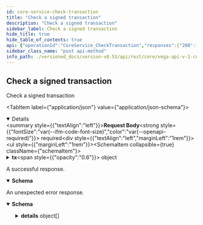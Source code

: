 ```yaml
---
id: core-service-check-transaction
title: "Check a signed transaction"
description: "Check a signed transaction"
sidebar_label: Check a signed transaction
hide_title: true
hide_table_of_contents: true
api: {"operationId":"CoreService_CheckTransaction","responses":{"200":{"description":"A successful response.","content":{"application/json":{"schema":{"type":"object","properties":{"success":{"type":"boolean","title":"Success will be true if the transaction was checked by the node"},"code":{"type":"integer","format":"int64","title":"Check code result"},"gasWanted":{"type":"string","format":"int64","title":"Gas wanted for transaction"},"gasUsed":{"type":"string","format":"int64","title":"Gas used for transaction"}}}}}},"default":{"description":"An unexpected error response.","content":{"application/json":{"schema":{"type":"object","properties":{"code":{"type":"integer","format":"int32"},"message":{"type":"string"},"details":{"type":"array","items":{"type":"object","properties":{"@type":{"type":"string"}},"additionalProperties":{}}}}}}}}},"requestBody":{"content":{"application/json":{"schema":{"type":"object","properties":{"tx":{"title":"A bundle of signed payload and signature, to form a transaction that would be submitted to the Vega blockchain","type":"object","properties":{"inputData":{"type":"string","format":"byte","description":"One of the set of Vega commands (proto marshalled)."},"signature":{"description":"The signature of the inputData.","type":"object","properties":{"value":{"type":"string","description":"The bytes of the signature (hex-encoded)."},"algo":{"type":"string","description":"The algorithm used to create the signature."},"version":{"type":"integer","format":"int64","description":"The version of the signature used to create the signature."}}},"address":{"type":"string","description":"The address of the sender (hex-encoded). Not supported yet."},"pubKey":{"type":"string","description":"The public key of the sender (hex-encoded)."},"version":{"type":"integer","format":"int64","description":"A version of the transaction, to be used in the future in case changes are implemented\nto the Transaction format."},"pow":{"description":"Proof of work contains the random transaction id used by the client and the nonce.","type":"object","properties":{"tid":{"type":"string"},"nonce":{"type":"string","format":"uint64"},"hashFunction":{"type":"string"}}}},"description":"Represents a transaction to be sent to Vega."}},"title":"Request for checking a transaction v2 on Vega"}}},"required":true},"tags":["CoreService"],"description":"Check a signed transaction","method":"post","path":"/transaction/check","servers":[{"url":"http://api.n10.vega.xyz"},{"url":"https://api.n10.vega.xyz"}],"jsonRequestBodyExample":{"tx":{"inputData":"string","signature":{"value":"string","algo":"string","version":0},"address":"string","pubKey":"string","version":0,"pow":{"tid":"string","nonce":"string","hashFunction":"string"}}},"info":{"title":"vega/api/v1/core.proto","version":"version not set"},"postman":{"name":"Check a signed transaction","description":{"type":"text/plain"},"url":{"path":["transaction","check"],"host":["{{baseUrl}}"],"query":[],"variable":[]},"header":[{"key":"Content-Type","value":"application/json"},{"key":"Accept","value":"application/json"}],"method":"POST","body":{"mode":"raw","raw":"\"\"","options":{"raw":{"language":"json"}}}}}
sidebar_class_name: "post api-method"
info_path: ./versioned_docs/version-v0.53/api/rest/core/vega-api-v-1-core-proto
---
```



## Check a signed transaction



Check a signed transaction

<MimeTabs><TabItem label={"application/json"} value={"application/json-schema"}><details style={{}} data-collapsed={false} open={true}><summary style={{"textAlign":"left"}}><strong>Request Body</strong><strong style={{"fontSize":"var(--ifm-code-font-size)","color":"var(--openapi-required)"}}> required</strong></summary><div style={{"textAlign":"left","marginLeft":"1rem"}}></div><ul style={{"marginLeft":"1rem"}}><SchemaItem collapsible={true} className={"schemaItem"}><details style={{}}><summary style={{}}><strong>tx</strong><span style={{"opacity":"0.6"}}> object</span></summary><div style={{"marginLeft":"1rem"}}><div style={{"marginTop":".5rem","marginBottom":".5rem"}}>

Represents a transaction to be sent to Vega.

</div><SchemaItem collapsible={false} name={"inputData"} required={false} schemaDescription={"One of the set of Vega commands (proto marshalled)."} schemaName={"byte"} qualifierMessage={undefined} defaultValue={undefined}></SchemaItem><SchemaItem collapsible={true} className={"schemaItem"}><details style={{}}><summary style={{}}><strong>signature</strong><span style={{"opacity":"0.6"}}> object</span></summary><div style={{"marginLeft":"1rem"}}><div style={{"marginTop":".5rem","marginBottom":".5rem"}}>

The signature of the inputData.

</div><SchemaItem collapsible={false} name={"value"} required={false} schemaDescription={"The bytes of the signature (hex-encoded)."} schemaName={"string"} qualifierMessage={undefined} defaultValue={undefined}></SchemaItem><SchemaItem collapsible={false} name={"algo"} required={false} schemaDescription={"The algorithm used to create the signature."} schemaName={"string"} qualifierMessage={undefined} defaultValue={undefined}></SchemaItem><SchemaItem collapsible={false} name={"version"} required={false} schemaDescription={"The version of the signature used to create the signature."} schemaName={"int64"} qualifierMessage={undefined} defaultValue={undefined}></SchemaItem></div></details></SchemaItem><SchemaItem collapsible={false} name={"address"} required={false} schemaDescription={"The address of the sender (hex-encoded). Not supported yet."} schemaName={"string"} qualifierMessage={undefined} defaultValue={undefined}></SchemaItem><SchemaItem collapsible={false} name={"pubKey"} required={false} schemaDescription={"The public key of the sender (hex-encoded)."} schemaName={"string"} qualifierMessage={undefined} defaultValue={undefined}></SchemaItem><SchemaItem collapsible={false} name={"version"} required={false} schemaDescription={"A version of the transaction, to be used in the future in case changes are implemented\nto the Transaction format."} schemaName={"int64"} qualifierMessage={undefined} defaultValue={undefined}></SchemaItem><SchemaItem collapsible={true} className={"schemaItem"}><details style={{}}><summary style={{}}><strong>pow</strong><span style={{"opacity":"0.6"}}> object</span></summary><div style={{"marginLeft":"1rem"}}><div style={{"marginTop":".5rem","marginBottom":".5rem"}}>

Proof of work contains the random transaction id used by the client and the nonce.

</div><SchemaItem collapsible={false} name={"tid"} required={false} schemaDescription={undefined} schemaName={"string"} qualifierMessage={undefined} defaultValue={undefined}></SchemaItem><SchemaItem collapsible={false} name={"nonce"} required={false} schemaDescription={undefined} schemaName={"uint64"} qualifierMessage={undefined} defaultValue={undefined}></SchemaItem><SchemaItem collapsible={false} name={"hashFunction"} required={false} schemaDescription={undefined} schemaName={"string"} qualifierMessage={undefined} defaultValue={undefined}></SchemaItem></div></details></SchemaItem></div></details></SchemaItem></ul></details></TabItem></MimeTabs><div><ApiTabs><TabItem label={"200"} value={"200"}><div>

A successful response.

</div><div><MimeTabs groupId={"mime-type"}><TabItem label={"application/json"} value={"application/json"}><SchemaTabs groupId={"schema-tabs"}><TabItem label={"Schema"} value={"Schema"}><details style={{}} data-collapsed={false} open={true}><summary style={{"textAlign":"left"}}><strong>Schema</strong></summary><div style={{"textAlign":"left","marginLeft":"1rem"}}></div><ul style={{"marginLeft":"1rem"}}><SchemaItem collapsible={false} name={"success"} required={false} schemaDescription={undefined} schemaName={"Success will be true if the transaction was checked by the node"} qualifierMessage={undefined} defaultValue={undefined}></SchemaItem><SchemaItem collapsible={false} name={"code"} required={false} schemaDescription={undefined} schemaName={"int64"} qualifierMessage={undefined} defaultValue={undefined}></SchemaItem><SchemaItem collapsible={false} name={"gasWanted"} required={false} schemaDescription={undefined} schemaName={"int64"} qualifierMessage={undefined} defaultValue={undefined}></SchemaItem><SchemaItem collapsible={false} name={"gasUsed"} required={false} schemaDescription={undefined} schemaName={"int64"} qualifierMessage={undefined} defaultValue={undefined}></SchemaItem></ul></details></TabItem><TabItem label={"Example (from schema)"} value={"Example (from schema)"}><ResponseSamples responseExample={"{\n  \"success\": true,\n  \"code\": 0,\n  \"gasWanted\": \"string\",\n  \"gasUsed\": \"string\"\n}"} language={"json"}></ResponseSamples></TabItem></SchemaTabs></TabItem></MimeTabs></div></TabItem><TabItem label={"default"} value={"default"}><div>

An unexpected error response.

</div><div><MimeTabs groupId={"mime-type"}><TabItem label={"application/json"} value={"application/json"}><SchemaTabs groupId={"schema-tabs"}><TabItem label={"Schema"} value={"Schema"}><details style={{}} data-collapsed={false} open={true}><summary style={{"textAlign":"left"}}><strong>Schema</strong></summary><div style={{"textAlign":"left","marginLeft":"1rem"}}></div><ul style={{"marginLeft":"1rem"}}><SchemaItem collapsible={false} name={"code"} required={false} schemaDescription={undefined} schemaName={"int32"} qualifierMessage={undefined} defaultValue={undefined}></SchemaItem><SchemaItem collapsible={false} name={"message"} required={false} schemaDescription={undefined} schemaName={"string"} qualifierMessage={undefined} defaultValue={undefined}></SchemaItem><SchemaItem collapsible={true} className={"schemaItem"}><details style={{}}><summary style={{}}><strong>details</strong><span style={{"opacity":"0.6"}}> object[]</span></summary><div style={{"marginLeft":"1rem"}}><SchemaItem collapsible={false} name={"@type"} required={false} schemaDescription={undefined} schemaName={"string"} qualifierMessage={undefined} defaultValue={undefined}></SchemaItem></div></details></SchemaItem></ul></details></TabItem><TabItem label={"Example (from schema)"} value={"Example (from schema)"}><ResponseSamples responseExample={"{\n  \"code\": 0,\n  \"message\": \"string\",\n  \"details\": [\n    {\n      \"@type\": \"string\"\n    }\n  ]\n}"} language={"json"}></ResponseSamples></TabItem></SchemaTabs></TabItem></MimeTabs></div></TabItem></ApiTabs></div>
      